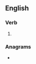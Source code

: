 ==English==

===Verb===
{{head|en|verb form}}

# {{en-past of|tout}}

===Anagrams===
* {{anagrams|en|duetto}}